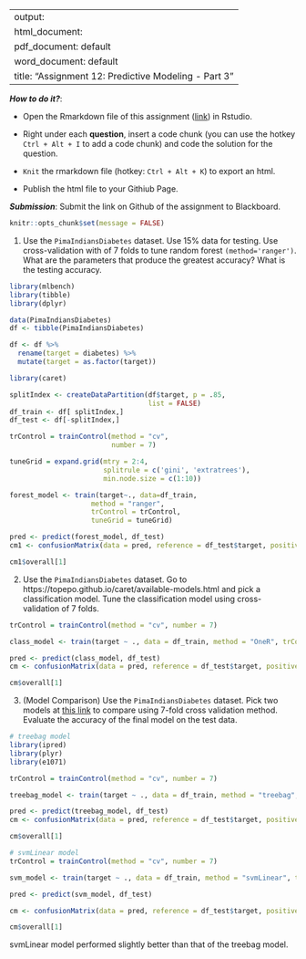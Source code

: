 
---
output: 
  html_document:
  pdf_document: default
  word_document: default
title: "Assignment 12: Predictive Modeling - Part 3"
---

***How to do it?***: 

- Open the Rmarkdown file of this assignment ([link](assignment12.Rmd)) in Rstudio. 

- Right under each **question**, insert  a code chunk (you can use the hotkey `Ctrl + Alt + I` to add a code chunk) and code the solution for the question. 

- `Knit` the rmarkdown file (hotkey: `Ctrl + Alt + K`) to export an html.  

-  Publish the html file to your Githiub Page. 

***Submission***: Submit the link on Github of the assignment to Blackboard.

```r
knitr::opts_chunk$set(message = FALSE)
```

1. Use the `PimaIndiansDiabetes` dataset. Use 15% data for testing. Use cross-validation with of 7 folds to tune random forest `(method='ranger')`.  What are the parameters that produce the greatest accuracy? What is the testing accuracy. 

```r
library(mlbench)
library(tibble)
library(dplyr)

data(PimaIndiansDiabetes)
df <- tibble(PimaIndiansDiabetes)

df <- df %>% 
  rename(target = diabetes) %>%
  mutate(target = as.factor(target))
```

```r
library(caret)

splitIndex <- createDataPartition(df$target, p = .85, 
                                  list = FALSE)
df_train <- df[ splitIndex,]
df_test <- df[-splitIndex,]

trControl = trainControl(method = "cv",
                         number = 7)

tuneGrid = expand.grid(mtry = 2:4,
                       splitrule = c('gini', 'extratrees'),
                       min.node.size = c(1:10))

forest_model <- train(target~., data=df_train, 
                    method = "ranger", 
                    trControl = trControl,
                    tuneGrid = tuneGrid)

pred <- predict(forest_model, df_test)
cm1 <- confusionMatrix(data = pred, reference = df_test$target, positive = "pos")

cm1$overall[1]
```

2. Use the `PimaIndiansDiabetes` dataset. Go to https://topepo.github.io/caret/available-models.html and pick a classification model.  Tune the classification model using cross-validation of 7 folds. 

```r
trControl = trainControl(method = "cv", number = 7)

class_model <- train(target ~ ., data = df_train, method = "OneR", trControl = trControl)

pred <- predict(class_model, df_test)
cm <- confusionMatrix(data = pred, reference = df_test$target, positive = "pos")

cm$overall[1]
```

3. (Model Comparison) Use the `PimaIndiansDiabetes` dataset. Pick two models at [this link](https://topepo.github.io/caret/available-models.html) to compare using 7-fold cross validation method. Evaluate the accuracy of the final model on the test data. 

```r
# treebag model
library(ipred)
library(plyr)
library(e1071)

trControl = trainControl(method = "cv", number = 7)

treebag_model <- train(target ~ ., data = df_train, method = "treebag", trControl = trControl)

pred <- predict(treebag_model, df_test)
cm <- confusionMatrix(data = pred, reference = df_test$target, positive = "pos")

cm$overall[1]

```

```r
# svmLinear model
trControl = trainControl(method = "cv", number = 7)

svm_model <- train(target ~ ., data = df_train, method = "svmLinear", trControl = trControl)

pred <- predict(svm_model, df_test)

cm <- confusionMatrix(data = pred, reference = df_test$target, positive = "pos")

cm$overall[1]
```
svmLinear model performed slightly better than that of the treebag model. 

